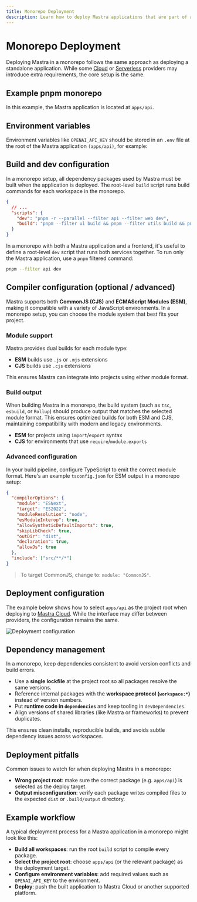 ```yaml
---
title: Monorepo Deployment
description: Learn how to deploy Mastra applications that are part of a monorepo setup
---
```



# Monorepo Deployment

Deploying Mastra in a monorepo follows the same approach as deploying a standalone application. While some [Cloud](./cloud-providers/) or [Serverless](./serverless-platforms/) providers may introduce extra requirements, the core setup is the same.

## Example pnpm monorepo

In this example, the Mastra application is located at `apps/api`.

<FileTree>
  <FileTree.Folder name="apps" defaultOpen>
    <FileTree.Folder name="api" defaultOpen>
      <FileTree.Folder name=".mastra" defaultOpen>
        <FileTree.Folder name=".build" />
        <FileTree.Folder name="output" />
      </FileTree.Folder>
      <FileTree.Folder name="src" defaultOpen>
        <FileTree.Folder name="mastra" defaultOpen>
          <FileTree.Folder name="agents" />
          <FileTree.Folder name="tools" />
          <FileTree.Folder name="workflows" />
          <FileTree.File name="index.ts" />
        </FileTree.Folder>
      </FileTree.Folder>
      <FileTree.File name="package.json" />
      <FileTree.File name="tsconfig.json" />
    </FileTree.Folder>
    <FileTree.Folder name="web" />
  </FileTree.Folder>
  <FileTree.Folder name="packages" defaultOpen>
    <FileTree.Folder name="ui" />
    <FileTree.Folder name="utils" />
  </FileTree.Folder>
  <FileTree.File name="package.json" />
  <FileTree.File name="pnpm-workspace.yaml" />
</FileTree>

## Environment variables

Environment variables like `OPENAI_API_KEY` should be stored in an `.env` file at the root of the Mastra application `(apps/api)`, for example:

<FileTree>
  <FileTree.Folder name="api" defaultOpen>
    <FileTree.Folder name="src" defaultOpen>
      <FileTree.Folder name="mastra" />
    </FileTree.Folder>
    <FileTree.File name=".env" />
    <FileTree.File name="package.json" />
    <FileTree.File name="tsconfig.json" />
  </FileTree.Folder>
</FileTree>

## Build and dev configuration

In a monorepo setup, all dependency packages used by Mastra must be built when the application is deployed. The root-level `build` script runs build commands for each workspace in the monorepo.

```json filename="package.json"
{
  // ...
  "scripts": {
    "dev": "pnpm -r --parallel --filter api --filter web dev",
    "build": "pnpm --filter ui build && pnpm --filter utils build && pnpm --filter web build && pnpm --filter api build"
  }
}
```

In a monorepo with both a Mastra application and a frontend, it's useful to define a root-level `dev` script that runs both services together. To run only the Mastra application, use a `pnpm` filtered command:

```bash copy
pnpm --filter api dev
```

## Compiler configuration (optional / advanced)

Mastra supports both **CommonJS (CJS)** and **ECMAScript Modules (ESM)**, making it compatible with a variety of JavaScript environments. In a monorepo setup, you can choose the module system that best fits your project.

### Module support

Mastra provides dual builds for each module type:

- **ESM** builds use `.js` or `.mjs` extensions
- **CJS** builds use `.cjs` extensions

This ensures Mastra can integrate into projects using either module format.

### Build output

When building Mastra in a monorepo, the build system (such as `tsc`, `esbuild`, or `Rollup`) should produce output that matches the selected module format. This ensures optimized builds for both ESM and CJS, maintaining compatibility with modern and legacy environments.

- **ESM** for projects using `import`/`export` syntax
- **CJS** for environments that use `require`/`module.exports`

### Advanced configuration

In your build pipeline, configure TypeScript to emit the correct module format. Here's an example `tsconfig.json` for ESM output in a monorepo setup:

```json filename="packages/utils/tsconfig.json"
{
  "compilerOptions": {
    "module": "ESNext",
    "target": "ES2022",
    "moduleResolution": "node",
    "esModuleInterop": true,
    "allowSyntheticDefaultImports": true,
    "skipLibCheck": true,
    "outDir": "dist",
    "declaration": true,
    "allowJs": true
  },
  "include": ["src/**/*"]
}
```
> To target CommonJS, change to: `module: "CommonJS"`.

## Deployment configuration

The example below shows how to select `apps/api` as the project root when deploying to [Mastra Cloud](../mastra-cloud/overview.mdx). While the interface may differ between providers, the configuration remains the same.

![Deployment configuration](/image/monorepo/monorepo-mastra-cloud.jpg)

## Dependency management

In a monorepo, keep dependencies consistent to avoid version conflicts and build errors.

- Use a **single lockfile** at the project root so all packages resolve the same versions.
- Reference internal packages with the **workspace protocol (`workspace:*`)** instead of version numbers.
- Put **runtime code in `dependencies`** and keep tooling in `devDependencies`.
- Align versions of shared libraries (like Mastra or frameworks) to prevent duplicates.

This ensures clean installs, reproducible builds, and avoids subtle dependency issues across workspaces.

## Deployment pitfalls

Common issues to watch for when deploying Mastra in a monorepo:

- **Wrong project root**: make sure the correct package (e.g. `apps/api`) is selected as the deploy target.
- **Output misconfiguration**: verify each package writes compiled files to the expected `dist` or `.build/output` directory.

## Example workflow

A typical deployment process for a Mastra application in a monorepo might look like this:

- **Build all workspaces**: run the root `build` script to compile every package.
- **Select the project root**: choose `apps/api` (or the relevant package) as the deployment target.
- **Configure environment variables**: add required values such as `OPENAI_API_KEY` to the environment.
- **Deploy**: push the built application to Mastra Cloud or another supported platform.



